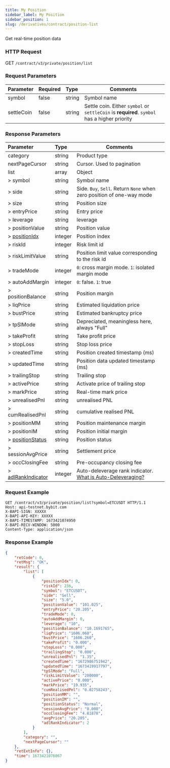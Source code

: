 ```yaml
---
title: My Position
sidebar_label: My Position
sidebar_position: 1
slug: /derivatives/contract/position-list
---
```


Get real-time position data

### HTTP Request
GET `/contract/v3/private/position/list`

### Request Parameters
| Parameter | Required | Type | Comments|
|:----- |:-------|:-----|------ |
|symbol |false |string |Symbol name |
|settleCoin |false |string |Settle coin. Either `symbol` or `settleCoin` is **required**. `symbol` has a higher priority |

### Response Parameters
| Parameter | Type | Comments|
|:----- |:-----|------ |
|category |string |Product type |
|nextPageCursor |string |Cursor. Used to pagination |
|list |array |Object |
|> symbol |string |Symbol name |
|> side |string |Side. `Buy`, `Sell`. Return `None` when zero position of one-way mode |
|> size |string |Position size |
|> entryPrice |string |Entry price |
|> leverage |string |leverage |
|> positionValue |string |Position value |
|> [positionIdx](../enum#positionidx) |integer |Position index|
|> riskId |integer |Risk limit id |
|> riskLimitValue |string |Position limit value corresponding to the risk id |
|> tradeMode |integer |`0`: cross margin mode. `1`: isolated margin mode |
|> autoAddMargin |integer |`0`: false. `1`: true |
|> positionBalance |string |Position margin |
|> liqPrice |string |Estimated liquidation price |
|> bustPrice |string |Estimated bankruptcy price |
|> tpSlMode |string |Depreciated, meaningless here, always "Full" |
|> takeProfit |string |Take profit price |
|> stopLoss |string |Stop loss price |
|> createdTime |string |Position created timestamp (ms) |
|> updatedTime |string |Position data updated timestamp (ms) |
|> trailingStop |string |Trailing stop |
|> activePrice |string |Activate price of trailing stop |
|> markPrice |string |Real-time mark price |
|> unrealisedPnl |string |unrealised PNL |
|> cumRealisedPnl |string |cumulative realised PNL |
|> positionMM |string |Position maintenance margin |
|> positionIM |string |Position initial margin |
|> [positionStatus](../enum#positionstatus) |string |Position status |
|> sessionAvgPrice |string |Settlement price |
|> occClosingFee |string |Pre-occupancy closing fee|
|> [adlRankIndicator](../enum#adlrankindicator) |integer |Auto-deleverage rank indicator. <a href="https://www.bybit.com/en-US/help-center/s/article/What-is-Auto-Deleveraging-ADL">What is Auto-Deleveraging?</a>|

### Request Example

```http
GET /contract/v3/private/position/list?symbol=ETCUSDT HTTP/1.1
Host: api-testnet.bybit.com
X-BAPI-SIGN: XXXXX
X-BAPI-API-KEY: XXXXX
X-BAPI-TIMESTAMP: 1673421074950
X-BAPI-RECV-WINDOW: 5000
Content-Type: application/json
```

### Response Example

```json
{
    "retCode": 0,
    "retMsg": "OK",
    "result": {
        "list": [
            {
                "positionIdx": 0,
                "riskId": 236,
                "symbol": "ETCUSDT",
                "side": "Sell",
                "size": "5.0",
                "positionValue": "101.025",
                "entryPrice": "20.205",
                "tradeMode": 0,
                "autoAddMargin": 0,
                "leverage": "10",
                "positionBalance": "10.1691765",
                "liqPrice": "1606.060",
                "bustPrice": "1606.260",
                "takeProfit": "0.000",
                "stopLoss": "0.000",
                "trailingStop": "0.000",
                "unrealisedPnl": "1.35",
                "createdTime": "1672986751942",
                "updatedTime": "1673419917797",
                "tpSlMode": "Full",
                "riskLimitValue": "200000",
                "activePrice": "0.000",
                "markPrice": "19.935",
                "cumRealisedPnl": "0.02758243",
                "positionMM": "",
                "positionIM": "",
                "positionStatus": "Normal",
                "sessionAvgPrice": "0.000",
                "occClosingFee": "4.81878",
                "avgPrice": "20.205",
                "adlRankIndicator": 2
            }
        ],
        "category": "",
        "nextPageCursor": ""
    },
    "retExtInfo": {},
    "time": 1673421076067
}
```